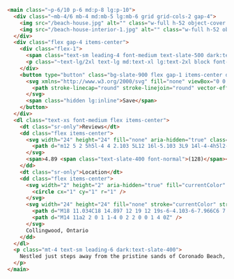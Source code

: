 ```html title="index.html" del=/( p-6.*?)"/ ins="~p-6/10" del=" text-lg md:text-xl lg:text-2xl" ins=/~text-lg\/2xl/ ins="~mb-4/6" del=" mb-4 md:mb-5 lg:mb-6" ins="~mt-1/2.5" del=" mt-1 lg:mt-2.5"
<main class="~p-6/10 p-6 md:p-8 lg:p-10">
  <div class="~mb-4/6 mb-4 md:mb-5 lg:mb-6 grid grid-cols-2 gap-4">
    <img src="/beach-house.jpg" alt="" class="w-full h-52 object-cover rounded-lg" />
    <img src="/beach-house-interior-1.jpg" alt="" class="w-full h-52 object-cover rounded-lg" />
  </div>
  <div class="flex gap-4 items-center">
    <div class="flex-1">
      <span class="text-sm leading-4 font-medium text-slate-500 dark:text-slate-400">Entire house</span>
      <p class="~text-lg/2xl text-lg md:text-xl lg:text-2xl block font-semibold text-slate-900 dark:text-white">Beach House in Collingwood</p>
    </div>
    <button type="button" class="bg-slate-900 flex gap-1 items-center dark:bg-white text-white dark:text-slate-900 text-sm leading-6 font-medium p-2 lg:px-3 rounded-lg">
      <svg xmlns="http://www.w3.org/2000/svg" fill="none" viewBox="0 0 24 24" stroke-width="1.5" stroke="currentColor" class="size-5">
        <path stroke-linecap="round" stroke-linejoin="round" vector-effect="non-scaling-stroke" d="M21 8.25c0-2.485-2.099-4.5-4.688-4.5-1.935 0-3.597 1.126-4.312 2.733-.715-1.607-2.377-2.733-4.313-2.733C5.1 3.75 3 5.765 3 8.25c0 7.22 9 12 9 12s9-4.78 9-12Z" />
      </svg>
      <span class="hidden lg:inline">Save</span>
    </button>
  </div>
  <dl class="text-xs font-medium flex items-center">
    <dt class="sr-only">Reviews</dt>
    <dd class="flex items-center">
      <svg width="24" height="24" fill="none" aria-hidden="true" class="mr-1 stroke-current">
        <path d="m12 5 2 5h5l-4 4 2.103 5L12 16l-5.103 3L9 14l-4-4h5l2-5Z"  stroke-width="2" stroke-linecap="round" stroke-linejoin="round" />
      </svg>
      <span>4.89 <span class="text-slate-400 font-normal">(128)</span></span>
    </dd>
    <dt class="sr-only">Location</dt>
    <dd class="flex items-center">
      <svg width="2" height="2" aria-hidden="true" fill="currentColor" class="mx-3 text-slate-300">
        <circle cx="1" cy="1" r="1" />
      </svg>
      <svg width="24" height="24" fill="none" stroke="currentColor" stroke-width="2" stroke-linecap="round" stroke-linejoin="round" class="mr-1 text-slate-400 dark:text-slate-500" aria-hidden="true">
        <path d="M18 11.034C18 14.897 12 19 12 19s-6-4.103-6-7.966C6 7.655 8.819 5 12 5s6 2.655 6 6.034Z" />
        <path d="M14 11a2 2 0 1 1-4 0 2 2 0 0 1 4 0Z" />
      </svg>
      Collingwood, Ontario
    </dd>
  </dl>
  <p class="mt-4 text-sm leading-6 dark:text-slate-400">
    Nestled just steps away from the pristine sands of Coronado Beach, our luxurious beach house offers an unparalleled coastal living experience. With its modern design and ocean-inspired decor, Seaside Serenity provides the perfect blend of comfort and elegance for families, couples, and friends seeking a relaxing retreat.
  </p>
</main>

```